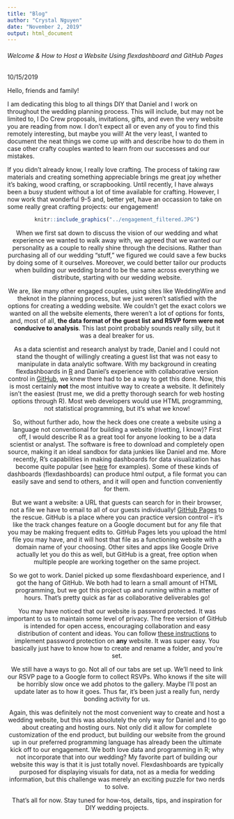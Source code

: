 ```yaml
---
title: "Blog"
author: "Crystal Nguyen"
date: "November 2, 2019"
output: html_document
---
```

###### Welcome & How to Host a Website Using flexdashboard and GitHub Pages 

10/15/2019


Hello, friends and family! 

I am dedicating this blog to all things DIY that Daniel and I work on throughout the wedding planning process. This will include, but may not be limited to, I Do Crew proposals, invitations, gifts, and even the very website you are reading from now. I don't expect all or even any of you to find this remotely interesting, but maybe you will! At the very least, I wanted to document the neat things we come up with and describe how to do them in case other crafty couples wanted to learn from our successes and our mistakes.

If you didn't already know, I really love crafting. The process of taking raw materials and creating something appreciable brings me great joy whether it's baking, wood crafting, or scrapbooking. Until recently, I have always been a busy student without a lot of time available for crafting. However, I now work that wonderful 9-5 and, better yet, have an occassion to take on some really great crafting projects: our engagement! 

<center>
```r
knitr::include_graphics("../engagement_filtered.JPG")
```

When we first sat down to discuss the vision of our wedding and what experience we wanted to walk away with, we agreed that we wanted our personality as a couple to really shine through the decisions. Rather than purchasing all of our wedding "stuff," we figured we could save a few bucks by doing some of it ourselves. Moreover, we could better tailor our products when building our wedding brand to be the same across everything we distribute, starting with our wedding website.

We are, like many other engaged couples, using sites like WeddingWire and theknot in the planning process, but we just weren't satisfied with the options for creating a wedding website. We couldn't get the exact colors we wanted on all the website elements, there weren't a lot of options for fonts, and, most of all, <b>the data format of the guest list and RSVP form were not conducive to analysis</b>. This last point probably sounds really silly, but it was a deal breaker for us. 

As a data scientist and research analyst by trade, Daniel and I could not stand the thought of willingly creating a guest list that was not easy to manipulate in data analytic software. With my background in creating flexdashboards in [R](https://www.r-project.org/){target="_blank"} and Daniel's experience with collaborative version control in [GitHub](https://github.com){target="_blank"}, we knew there had to be a way to get this done. Now, this is most certainly <strong>not</strong> the most intuitive way to create a website. It definitely isn't the easiest (trust me, we did a pretty thorough search for web hosting options through R). Most web developers would use HTML programming, not statistical programming, but it's what we know! 

So, without further ado, how the heck does one create a website using a language not conventional for building a website (rivetting, I know)? First off, I would describe R as a great tool for anyone looking to be a data scientist or analyst. The software is free to download and completely open source, making it an ideal sandbox for data junkies like Daniel and me. More recently, R's capabilities in making dashboards for data visualization has become quite popular (see [here](https://rmarkdown.rstudio.com/flexdashboard/examples.html){target="_blank"} for examples). Some of these kinds of dashboards (flexdashboards) can produce html output, a file format you can easily save and send to others, and it will open and function conveniently for them.

But we want a website: a URL that guests can search for in their browser, not a file we have to email to all of our guests individually! [GitHub Pages](https://pages.github.com/){target="_blank"} to the rescue. GitHub is a place where you can practice version control -- it's like the track changes feature on a Google document but for any file that you may be making frequent edits to. GitHub Pages lets you upload the html file you may have, and it will host that file as a functioning website with a domain name of your choosing. Other sites and apps like Google Drive actually let you do this as well, but GitHub is a great, free option when multiple people are working together on the same project.

So we got to work. Daniel picked up some flexdashboard experience, and I got the hang of GitHub. We both had to learn a small amount of HTML programming, but we got this project up and running within a matter of hours. That's pretty quick as far as collaborative deliverables go! 

You may have noticed that our website is password protected. It was important to us to maintain some level of privacy. The free version of GitHub is intended for open access, encouraging collaboration and easy distribution of content and ideas. You can follow [these instructions](https://github.com/matteobrusa/Password-protection-for-static-pages){target="_blank"} to implement password protection on <strong>any</strong> website. It was super easy. You basically just have to know how to create and rename a folder, and you're set.

We still have a ways to go. Not all of our tabs are set up. We'll need to link our RSVP page to a Google form to collect RSVPs. Who knows if the site will be horribly slow once we add photos to the gallery. Maybe I'll post an update later as to how it goes. Thus far, it's been just a really fun, nerdy bonding activity for us.

Again, this was definitely not the most convenient way to create and host a wedding website, but this was absolutely the only way for Daniel and I to go about creating and hosting ours. Not only did it allow for complete customization of the end product, but building our website from the ground up in our preferred programming language has already been the ultimate kick off to our engagement. We both love data and programming in R; why not incorporate that into our wedding? My favorite part of building our website this way is that it is just totally novel. Flexdashboards are typically purposed for displaying visuals for data, not as a media for wedding information, but this challenge was merely an exciting puzzle for two nerds to solve. 

That's all for now. Stay tuned for how-tos, details, tips, and inspiration for DIY wedding projects.
